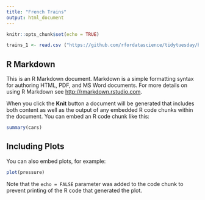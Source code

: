 ```yaml
---
title: "French Trains"
output: html_document
---
```


```r
knitr::opts_chunk$set(echo = TRUE)

trains_1 <- read.csv ("https://github.com/rfordatascience/tidytuesday/blob/master/data/2019/2019-02-26/full_trains.csv")


```

## R Markdown

This is an R Markdown document. Markdown is a simple formatting syntax for authoring HTML, PDF, and MS Word documents. For more details on using R Markdown see <http://rmarkdown.rstudio.com>.

When you click the **Knit** button a document will be generated that includes both content as well as the output of any embedded R code chunks within the document. You can embed an R code chunk like this:

```r
summary(cars)
```

## Including Plots

You can also embed plots, for example:

```r
plot(pressure)
```

Note that the `echo = FALSE` parameter was added to the code chunk to prevent printing of the R code that generated the plot.
